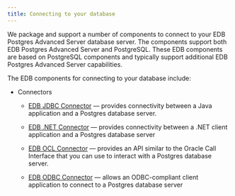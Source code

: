 ```yaml
---
title: Connecting to your database
---
```


We package and support a number of components to connect to your EDB Postgres Advanced Server database server. The components support both EDB Postgres Advanced Server and PostgreSQL. These EDB components are based on PostgreSQL components and typically support additional EDB Postgres Advanced Server capabilities. 

The EDB components for connecting to your database include:

- Connectors
  - [EDB JDBC Connector](/jdbc_connector/latest/) &mdash; provides connectivity between a Java application and a Postgres database server. 

  - [EDB .NET Connector](/net_connector/latest/) &mdash; provides connectivity between a .NET client application and a Postgres database server

  - [EDB OCL Connector](/jdbc_connector/latest/) &mdash; provides an API similar to the Oracle Call Interface that you can use to interact with a Postgres database server.

  - [EDB ODBC Connector](/odbc_connector/latest/) &mdash; allows an ODBC-compliant client application to connect to a Postgres database server




